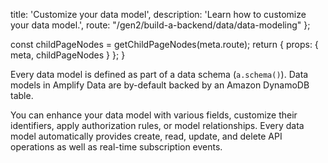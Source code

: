 

  title: 'Customize your data model',
  description: 'Learn how to customize your data model.',
  route: "/gen2/build-a-backend/data/data-modeling"
};

  const childPageNodes = getChildPageNodes(meta.route);
  return {
    props: {
      meta,
      childPageNodes
    }
  };
}


Every data model is defined as part of a data schema (`a.schema()`). Data models in Amplify Data are by-default backed by an Amazon DynamoDB table.

You can enhance your data model with various fields, customize their identifiers, apply authorization rules, or model relationships. Every data model automatically provides create, read, update, and delete API operations as well as real-time subscription events.

<Overview childPageNodes={props.childPageNodes} />
